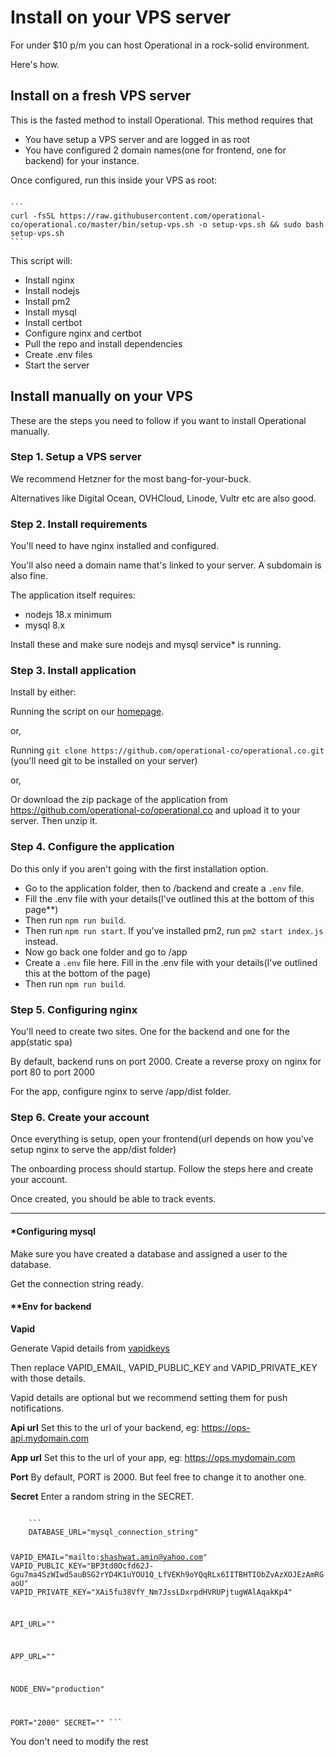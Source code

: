 
# Install on your VPS server

For under $10 p/m you can host Operational in a rock-solid environment.

Here's how.

## Install on a fresh VPS server

This is the fasted method to install Operational. This method requires that

- You have setup a VPS server and are logged in as root
- You have configured 2 domain names(one for frontend, one for backend) for your instance.

Once configured, run this inside your VPS as root:

<Code lang="bash" client:load>
```
curl -fsSL https://raw.githubusercontent.com/operational-co/operational.co/master/bin/setup-vps.sh -o setup-vps.sh && sudo bash setup-vps.sh
```
</Code>

This script will:

- Install nginx
- Install nodejs
- Install pm2
- Install mysql
- Install certbot
- Configure nginx and certbot
- Pull the repo and install dependencies
- Create .env files
- Start the server

## Install manually on your VPS

These are the steps you need to follow if you want to install Operational manually.

### Step 1. Setup a VPS server

We recommend Hetzner for the most bang-for-your-buck.

Alternatives like Digital Ocean, OVHCloud, Linode, Vultr etc are also good.

### Step 2. Install requirements

You'll need to have nginx installed and configured.

You'll also need a domain name that's linked to your server. A subdomain is also fine.

The application itself requires:

- nodejs 18.x minimum
- mysql 8.x

Install these and make sure nodejs and mysql service* is running.

### Step 3. Install application

Install by either:

Running the script on our [homepage](https://operational.co).

or,

Running `git clone https://github.com/operational-co/operational.co.git` (you'll need git to be installed on your server)

or,

Or download the zip package of the application from https://github.com/operational-co/operational.co and upload it to your server. Then unzip it.

### Step 4. Configure the application

Do this only if you aren't going with the first installation option.

- Go to the application folder, then to /backend and create a `.env` file.
- Fill the .env file with your details(I've outlined this at the bottom of this page**)
- Then run `npm run build`.
- Then run `npm run start`. If you've installed pm2, run `pm2 start index.js` instead.
- Now go back one folder and go to /app
- Create a `.env` file here. Fill in the .env file with your details(I've outlined this at the bottom of the page)
- Then run `npm run build`.

### Step 5. Configuring nginx

You'll need to create two sites. One for the backend and one for the app(static spa)

By default, backend runs on port 2000. Create a reverse proxy on nginx for port 80 to port 2000

For the app, configure nginx to serve /app/dist folder.

### Step 6. Create your account

Once everything is setup, open your frontend(url depends on how you've setup nginx to serve the app/dist folder)

The onboarding process should startup. Follow the steps here and create your account.

Once created, you should be able to track events.

---

#### \*Configuring mysql

Make sure you have created a database and assigned a user to the database.

Get the connection string ready.

#### \*\*Env for backend

**Vapid**

Generate Vapid details from [vapidkeys](https://vapidkeys.com/)

Then replace VAPID_EMAIL, VAPID_PUBLIC_KEY and VAPID_PRIVATE_KEY with those details.

Vapid details are optional but we recommend setting them for push notifications.

**Api url**
Set this to the url of your backend, eg: https://ops-api.mydomain.com

**App url**
Set this to the url of your app, eg: https://ops.mydomain.com

**Port**
By default, PORT is 2000. But feel free to change it to another one.

**Secret**
Enter a random string in the SECRET.


<Code lang="bash" client:load>
	```
	DATABASE_URL="mysql_connection_string"

VAPID_EMAIL="mailto:shashwat.amin@yahoo.com"
VAPID_PUBLIC_KEY="BP3td0Ocfd62J-Ggu7ma4SzWIwd5auBSG2rYD4K1uYOU1Q_LfVEKh9oYQqRLx6IITBHTIObZvAzXOJEzAmRGaoU"
VAPID_PRIVATE_KEY="XAi5fu38VfY_Nm7JssLDxrpdHVRUPjtugWAlAqakKp4"

API_URL=""

APP_URL=""

NODE_ENV="production"

PORT="2000"
SECRET=""
	```
</Code>

You don't need to modify the rest
